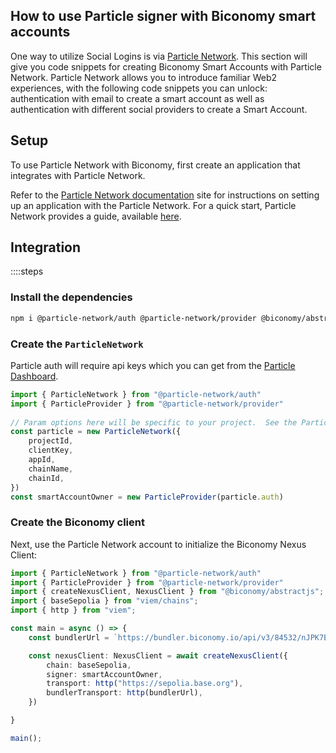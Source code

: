 ## How to use Particle signer with Biconomy smart accounts

One way to utilize Social Logins is via [Particle Network](https://particle.network/). This section will give you code snippets for creating Biconomy Smart Accounts with Particle Network. Particle Network allows you to introduce familiar Web2 experiences, with the following code snippets you can unlock: authentication with email to create a smart account as well as authentication with different social providers to create a Smart Account.

## Setup
To use Particle Network with Biconomy, first create an application that integrates with Particle Network.

Refer to the [Particle Network documentation](https://docs.particle.network/) site for instructions on setting up an application with the Particle Network.
For a quick start, Particle Network provides a guide, available [here](https://docs.particle.network/getting-started/get-started).

## Integration

::::steps

### Install the dependencies

```bash
npm i @particle-network/auth @particle-network/provider @biconomy/abstractjs viem @rhinestone/module-sdk
```

### Create the `ParticleNetwork`
Particle auth will require api keys which you can get from the [Particle Dashboard](https://docs.particle.network/getting-started/dashboard).

```typescript
import { ParticleNetwork } from "@particle-network/auth"
import { ParticleProvider } from "@particle-network/provider"
 
// Param options here will be specific to your project.  See the Particle docs for more info.
const particle = new ParticleNetwork({
	projectId,
	clientKey,
	appId,
	chainName,
	chainId,
})
const smartAccountOwner = new ParticleProvider(particle.auth)

```

### Create the Biconomy client

Next, use the Particle Network account to initialize the Biconomy Nexus Client:

```typescript
import { ParticleNetwork } from "@particle-network/auth"
import { ParticleProvider } from "@particle-network/provider"
import { createNexusClient, NexusClient } from "@biconomy/abstractjs"; 
import { baseSepolia } from "viem/chains";
import { http } from "viem";

const main = async () => {
    const bundlerUrl = `https://bundler.biconomy.io/api/v3/84532/nJPK7B3ru.dd7f7861-190d-41bd-af80-6877f74b8f44`

    const nexusClient: NexusClient = await createNexusClient({
        chain: baseSepolia,
        signer: smartAccountOwner,
        transport: http("https://sepolia.base.org"),
        bundlerTransport: http(bundlerUrl),
    })

}

main();

```